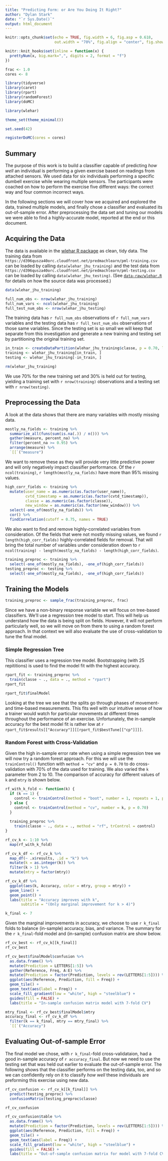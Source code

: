 ```yaml
---
title: "Predicting Form: or Are You Doing It Right?"
author: "Dylan Stark"
date: "`r Sys.Date()`"
output: html_document
---
```


```r
knitr::opts_chunk$set(echo = TRUE, fig.width = 6, fig.asp = 0.618,
                      out.width = "70%", fig.align = "center", fig.show = "hold")

knitr::knit_hooks$set(inline = function(x) {
  prettyNum(x, big.mark=",", digits = 2, format = "f")
})
```

```r
frac <- 1.0
cores <- 8
```

```r
library(tidyverse)
library(caret)
library(rpart)
library(randomForest)
library(doMC)

library(wlehar)

theme_set(theme_minimal())

set.seed(42)

registerDoMC(cores = cores)
```

## Summary

The purpose of this work is to build a classifier capable of predicting *how well* an individual is performing a given exercise based on readings from attached sensors.
We used data for six individuals performing a specific dumbell exercise while wearing multiple sensors.
The participants were coached on how to perform the exercise five different ways: the correct way and four common incorrect ways.

In the following sections we will cover how we acquired and explored the data, trained multiple models, and finally chose a classifier and evaluated its out-of-sample error.
After preprocessing the data set and tuning our models we were able to find a highly-accurate model, reported at the end or this document.

## Acquiring the Data

The data is available in the [wlehar R package](https://github.com/dylan-stark/wlehar) as clean, tidy data.
The training data from `https://d396qusza40orc.cloudfront.net/predmachlearn/pml-training.csv` can be loaded by calling `data(wlehar_jhu_training)` and the test data from `https://d396qusza40orc.cloudfront.net/predmachlearn/pml-testing.csv` can be loaded by calling `data(wlehar_jhu_testing)`.
(See [`data-raw/wlehar.R`](https://github.com/dylan-stark/wlehar/blob/master/data-raw/wlehar.R) for details on how the source data was processed.)

```r
data(wlehar_jhu_training)
```

```r
full_num_obs <- nrow(wlehar_jhu_training)
full_num_vars <- ncol(wlehar_jhu_training)
full_test_num_obs <- nrow(wlehar_jhu_testing)
```

The training data has `r full_num_obs` observations of `r full_num_vars` variables and the testing data has `r full_test_num_obs` observations of those same variables.
Since the testing set is so small we will keep that separate from this investigation and generate a new training and testing set by partitioning the original training set.

```r
in_train <- createDataPartition(wlehar_jhu_training$classe, p = 0.70, list = FALSE)
training <- wlehar_jhu_training[in_train, ]
testing <- wlehar_jhu_training[-in_train, ]
```

```r
rm(wlehar_jhu_training)
```

We use 70% for the new training set and 30% is held out for testing, yielding a training set with `r nrow(training)` observations and a testing set with `r nrow(testing)`.

## Preprocessing the Data

A look at the data shows that there are many variables with mostly missing data.

```r
mostly_na_fields <- training %>%
  summarize_all(funs(sum(is.na(.)) / n())) %>%
  gather(measure, percent_na) %>%
  filter(percent_na >= 0.95) %>%
  arrange(measure) %>%
  `[[`("measure")
```

We want to remove these as they will provide very little predictive power and will only negatively impact classifier performance.
Of the `r ncol(training)`, `r length(mostly_na_fields)` have more than 95% missing values.

```r
high_corr_fields <- training %>%
  mutate(user_name = as.numeric(as.factor(user_name)),
         cvtd_timestamp = as.numeric(as.factor(cvtd_timestamp)),
         classe = as.numeric(as.factor(classe)),
         new_window = as.numeric(as.factor(new_window))) %>%
  select(-one_of(mostly_na_fields)) %>%
  cor() %>%
  findCorrelation(cutoff = 0.75, names = TRUE)
```

We also want to find and remove highly-correlated variables from consideration.
Of the fields that were not mostly missing values, we found `r length(high_corr_fields)` highly-correlated fields for removal.
That will bring the total number of variables under consideration down to `r ncol(training) - length(mostly_na_fields) - length(high_corr_fields)`.

```r
training_preproc <- training %>%
  select(-one_of(mostly_na_fields), -one_of(high_corr_fields))
testing_preproc <- testing %>%
  select(-one_of(mostly_na_fields), -one_of(high_corr_fields))
```

## Training the Models

```r
training_preproc <- sample_frac(training_preproc, frac)
```

Since we have a non-binary response variable we will focus on tree-based classifiers.
We'll use a regression tree model to start.
This will help us understand how the data is being split on fields.
However, it will not perform particularly well, so we will move on from there to using a random forest approach.
In that context we will also evaluate the use of cross-validation to tune the final model.

### Simple Regression Tree

This classifier uses a regression tree model.
Bootstrapping (with 25 repititions) is used to find the model fit with the highest accuracy.

```r
rpart_fit <- training_preproc %>%
  train(classe ~ ., data = ., method = "rpart")
rpart_fit
```

```r
rpart_fit$finalModel
```

Looking at the tree we see that the splits go through phases of movement- and time-based measurements.
This fits well with our intuitive sense of how a trainer would watch for particular movements at different times throughout the performance of an exercise.
Unfortunately, the in-sample accuracy for the best model fit is rather low at `r rpart_fit$results[["Accuracy"]][[rpart_fit$bestTune[["cp"]]]]`.

### Random Forest with Cross-Validation

Given the high in-sample error rate when using a simple regression tree we will now try a random forest approach.
For this we will use the `trainControl()` function with `method = "cv"` and `p = 0.70` to do cross-validation with 70% of the data used for training.
We also varied the `k` parameter from 2 to 10.
The comparison of accuracy for different values of `k` and `mtry` is shown below.

```r
rf_with_k_fold <- function(k) {
  if (k == 1) {
    control <- trainControl(method = "boot", number = 1, repeats = 1, p = 0.70)
  } else {
    control <- trainControl(method = "cv", number = k, p = 0.70)
  }
  
  training_preproc %>%
    train(classe ~ ., data = ., method = "rf", trControl = control)
}

rf_cv_k <- 1:10 %>%
  map(rf_with_k_fold)

rf_cv_k_df <- rf_cv_k %>%
  map_df(~ .x$results, .id = "k") %>%
  mutate(k = as.integer(k)) %>%
  filter(k > 1) %>%
  mutate(mtry = factor(mtry))

rf_cv_k_df %>%
  ggplot(aes(k, Accuracy, color = mtry, group = mtry)) +
  geom_line() +
  geom_point() +
  labs(title = "Accuracy improves with k",
       subtitle = "(Only marginal improvement for k > 4)")
```

```r
k_final <- 7
```

Given the marginal improvements in accuracy, we choose to use `r k_final` folds to balance (in-sample) accuracy, bias, and variance.
The summary for the `r k_final`-fold model and (in-sample) confusion matrix are show below.

```r
rf_cv_best <- rf_cv_k[[k_final]]
rf_cv_best
```

```r
rf_cv_best$finalModel$confusion %>%
  as.data.frame() %>%
  mutate(Prediction = LETTERS[1:5]) %>%
  gather(Reference, Freq, A:E) %>%
  mutate(Prediction = factor(Prediction, levels = rev(LETTERS[1:5]))) %>%
  ggplot(aes(Reference, Prediction, fill = Freq)) +
  geom_tile() +
  geom_text(aes(label = Freq)) +
  scale_fill_gradient(low = "white", high = "steelblue") +
  guides(fill = FALSE) +
  labs(title = "In-sample confusion matrix model with 7-fold CV")
```

```r
mtry_final <- rf_cv_best$finalModel$mtry
accuracy_final <- rf_cv_k_df %>%
  filter(k == k_final, mtry == mtry_final) %>%
  `[[`("Accuracy")
```

## Evaluating Out-of-sample Error

The final model we chose, with `r k_final`-fold cross-validataion, had a good in-sample accuracy of `r accuracy_final`.
But now we need to use the testing set that was held out earlier to evaluate the out-of-sample error.
The following shows that the classifier performs on the testing data, too, and so we can confidently rely on it to classify *how well* these individuals are preforming this exercise using new data.

```r
rf_cv_confusion <- rf_cv_k[[k_final]] %>%
  predict(testing_preproc) %>%
  confusionMatrix(testing_preproc$classe)
```

```r
rf_cv_confusion
```

```r
rf_cv_confusion$table %>%
  as.data.frame() %>%
  mutate(Prediction = factor(Prediction, levels = rev(LETTERS[1:5]))) %>%
  ggplot(aes(Reference, Prediction, fill = Freq)) +
  geom_tile() +
  geom_text(aes(label = Freq)) +
  scale_fill_gradient(low = "white", high = "steelblue") +
  guides(fill = FALSE) +
  labs(title = "Out-of-sample confusion matrix for model with 7-fold CV")
```


